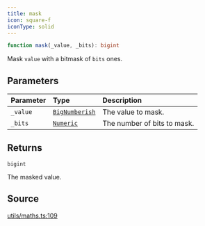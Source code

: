 ```yaml
---
title: mask
icon: square-f
iconType: solid
---
```


```ts
function mask(_value, _bits): bigint
```

Mask `value` with a bitmask of `bits` ones.

## Parameters

| Parameter | Type | Description |
| :------ | :------ | :------ |
| `_value` | [`BigNumberish`](/content/type-aliases/BigNumberish) | The value to mask. |
| `_bits` | [`Numeric`](/content/type-aliases/Numeric) | The number of bits to mask. |

## Returns

`bigint`

The masked value.

## Source

[utils/maths.ts:109](https://github.com/dominant-strategies/quais.js/blob/9cd48558df3d21b38e50dd81be3a8b94ee4847f2/src/utils/maths.ts#L109)
